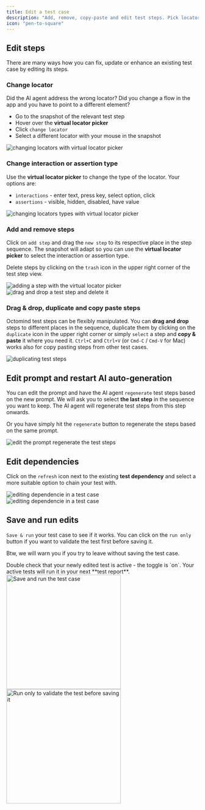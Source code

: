 ```yaml
---
title: Edit a test case
description: "Add, remove, copy-paste and edit test steps. Pick locators from snapshots."
icon: "pen-to-square"
---
```


## Edit steps

There are many ways how you can fix, update or enhance an existing test case by editing its steps.

### Change locator

Did the AI agent address the wrong locator? Did you change a flow in the app and you have to point to a different element?

- Go to the snapshot of the relevant test step
- Hover over the **virtual locator picker**
- Click `change locator`
- Select a different locator with your mouse in the snapshot

<Frame caption="Changing locators with the virtual locator picker, 7/2024">
  <img
    src="/images/editing/change-locator.gif"
    alt="changing locators with virtual locator picker"
  />
</Frame>

### Change interaction or assertion type

Use the **virtual locator picker** to change the type of the locator. Your options are:

- `interactions` - enter text, press key, select option, click
- `assertions` - visible, hidden, disabled, have value

<Frame caption="Changing locators types with the virtual locator picker, 7/2024">
  <img
    src="/images/editing/change-locator-type.png"
    alt="changing locators types with virtual locator picker"
  />
</Frame>

### Add and remove steps

Click on `add step` and drag the `new step` to its respective place in the step sequence. The snapshot will adapt so you can use the **virtual locator picker** to select the interaction or assertion type.

Delete steps by clicking on the `trash` icon in the upper right corner of the test step view.

<Frame caption="Adding a step with the virtual locator picker, 7/2024">
  <img
    src="/images/editing/add-steps.gif"
    alt="adding a step with the virtual locator picker"
  />
</Frame>

<div class="mt-8" />

<Frame caption="Drag & drop a new step, delete a step, 7/2024">
  <img
    src="/images/editing/drag-n-drop.gif"
    alt="drag and drop a test step and delete it"
  />
</Frame>

### Drag & drop, duplicate and copy paste steps

Octomind test steps can be flexibly manipulated. You can **drag and drop** steps to different places in the sequence, duplicate them by clicking on the `duplicate` icon in the upper right corner or simply `select` a step and **copy & paste** it where you need it. `Ctrl+C` and `Ctrl+V` (or `Cmd-C` / `Cmd-V` for Mac) works also for copy pasting steps from other test cases.

<Frame caption="Duplicate a step, delete a step, 7/2024">
  <img src="/images/editing/duplicate-step.png" alt="duplicating test steps" />
</Frame>

## Edit prompt and restart AI auto-generation

You can edit the prompt and have the AI agent `regenerate` test steps based on the new prompt. We will ask you to select **the last step** in the sequence you want to keep. The AI agent will regenerate test steps from this step onwards.

Or you have simply hit the `regenerate` button to regenerate the steps based on the same prompt.

<Frame caption="Edit prompt and restart AI auto-generation, 7/2024">
  <img
    src="/images/editing/regenerate.gif"
    alt="edit the prompt regenerate the test steps"
  />
</Frame>

## Edit dependencies

Click on the `refresh` icon next to the existing **test dependency** and select a more suitable option to chain your test with.

<Frame caption="Editing dependencies in a test case, 7/2024">
  <img
    src="/images/editing/edit-dependency.png"
    alt="editing dependencie in a test case"
  />
</Frame>

<div class="mt-8" />

<Frame caption="Choose a different dependency, 7/2024">
  <img
    src="/images/editing/edit-dependency-2.png"
    alt="editing dependencie in a test case"
  />
</Frame>

## Save and run edits

`Save & run` your test case to see if it works. You can click on the `run only` button if you want to validate the test first before saving it.

Btw, we will warn you if you try to leave without saving the test case.

<Tip>
  Double check that your newly edited test is active - the toggle is `on`. Your
  active tests will run it in your next **test report**.
</Tip>

<Frame caption="'save & run' the test to validate and save changes, screenshot 08/2024">
  <img
    src="/images/editing/save-run.png"
    alt="Save and run the test case"
    width="300px"
  />
</Frame>

<div class="mt-8" />

<Frame caption="'run only' to validate the test before saving it, screenshot 08/2024">
  <img
    src="/images/editing/save-run-only.png"
    alt="Run only to validate the test before saving it"
    width="300px"
  />
</Frame>
